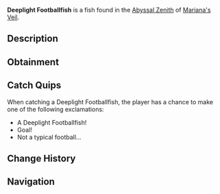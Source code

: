 {{FishInfobox
|image          = Deeplight Footballfish.png
|rarity         = Rare
|sea            = First Sea
|location       = [[Abyssal Zenith]]
|sublocation    = 
|sources        = Fishing Rod
|radar_location = 
|xp             = 325
|weather        = Clear
|time           = 
|season         = Spring
|bait           = Seaweed
|base_weight    = 40
|base_value     = 1000
|weight_range   = 22.5
|base_chance    = 20
|base_resil     = 65
}}
'''Deeplight Footballfish''' is a {{Rarity|Rare}} fish found in the [[Abyssal Zenith]] of [[Mariana's Veil]].

== Description ==
{{Description|A large footballfish with a circular shape, it can light up the entire abyss.|Bestiary Entry}}

== Obtainment ==
{{Description|Typically away from groups, it prefers uncrowded skies.|Bestiary Hint}}
{{Fish Availability|
Mariana's Veil/Abyssal Zenith
|top_rods      = 
Plastic Rod\210632.2\308433.33;
Krampus's Rod\199770.04\270806;
Magma Rod\192747.75\261339.68;
Buddy Bond Rod\156469.63\260985.97;
Fast Rod\130122.59\381411.13;
Firefly Rod\93913.51\392318.34;
Lucky Rod\74065.25\336448.33;
Fungal Rod\78396.1\320592.74;
Long Rod\72736.11\292376.69;
Brick Built Rod\70585.4\284962.6;
Astralhook Rod\110062.07\128698.28;
Ethereal Prism Rod\109573.4\128837;
Seraphic Rod\103868.74\128605.9;
No-Life Rod\100870.89\132056.99;
Rod Of The Forgotten Fang\97133.15\124593.66;
Challenger's Rod\92637.37\122944.8;
Trident Rod\89036.89\154486.38;
Rod Of The Depths\86994.4\115024.65;
Rod Of The Exalted One\86849.87\117378.68;
Free Spirit Rod\86794.72\150596.03;
Zeus Rod\83947.61\113864.77;
Verdant Shear Rod\82770.88\119109.16;
Blazebringer Rod\80439.16\114273.95;
Depthseeker Rod\75074.64\104882.96;
Avalanche Rod\67745.95\95228.26;
Volcanic Rod\65407.71\90060.01;
Steady Rod\28090.81\32628.34
|recommended   = Ethereal Prism Rod
}}

== Catch Quips ==
When catching a Deeplight Footballfish, the player has a chance to make one of the following exclamations:
* A Deeplight Footballfish!
* Goal!
* Not a typical football...

== Change History ==
{{Change History|{{subst:Current Version}}}}

== Navigation ==
{{Fish Navbox|Abyssal Zenith}}